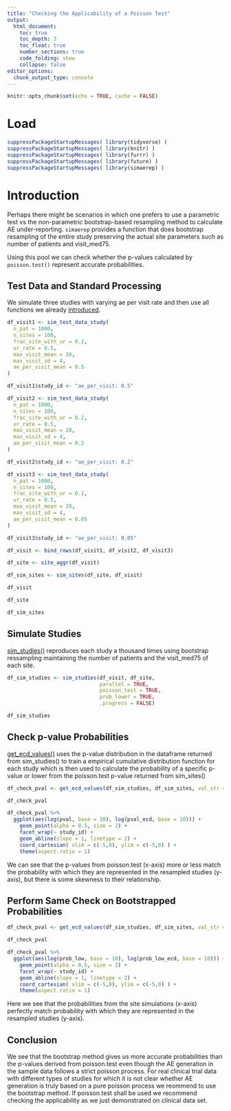 ```yaml
---
title: "Checking the Applicability of a Poisson Test"
output:
  html_document:
    toc: true
    toc_depth: 3
    toc_float: true
    number_sections: true
    code_folding: show
    collapse: false
editor_options:
  chunk_output_type: console
---
```


```r
knitr::opts_chunk$set(echo = TRUE, cache = FALSE)
```

# Load
```r
suppressPackageStartupMessages( library(tidyverse) )
suppressPackageStartupMessages( library(knitr) )
suppressPackageStartupMessages( library(furrr) )
suppressPackageStartupMessages( library(future) )
suppressPackageStartupMessages( library(simaerep) )
```

# Introduction

Perhaps there might be scenarios in which one prefers to use a parametric test vs the non-parametric bootstrap-based resampling method to calculate AE under-reporting. `simaerep` provides a function that does bootstrap resampling of the entire study preserving the actual site parameters such as number of patients and visit_med75.

Using this pool we can check whether the p-values calculated by `poisson.test()` represent accurate probabilities.


## Test Data and Standard Processing

We simulate three studies with varying ae per visit rate and then use all functions we already [introduced](https://openpharma.github.io/simaerep/articles/intro.html).

```r

df_visit1 <- sim_test_data_study(
  n_pat = 1000,
  n_sites = 100,
  frac_site_with_ur = 0.2,
  ur_rate = 0.5,
  max_visit_mean = 20,
  max_visit_sd = 4,
  ae_per_visit_mean = 0.5
)

df_visit1$study_id <- "ae_per_visit: 0.5"

df_visit2 <- sim_test_data_study(
  n_pat = 1000,
  n_sites = 100,
  frac_site_with_ur = 0.2,
  ur_rate = 0.5,
  max_visit_mean = 20,
  max_visit_sd = 4,
  ae_per_visit_mean = 0.2
)

df_visit2$study_id <- "ae_per_visit: 0.2"

df_visit3 <- sim_test_data_study(
  n_pat = 1000,
  n_sites = 100,
  frac_site_with_ur = 0.2,
  ur_rate = 0.5,
  max_visit_mean = 20,
  max_visit_sd = 4,
  ae_per_visit_mean = 0.05
)

df_visit3$study_id <- "ae_per_visit: 0.05"

df_visit <- bind_rows(df_visit1, df_visit2, df_visit3)

df_site <- site_aggr(df_visit)

df_sim_sites <- sim_sites(df_site, df_visit)

df_visit

df_site

df_sim_sites
```

## Simulate Studies

[sim_studies()](https://openpharma.github.io/simaerep/reference/sim_studies.html) reproduces each study a thousand times using bootstrap ressampling maintaining the number of patients and the visit_med75 of each site.

```r
df_sim_studies <- sim_studies(df_visit, df_site,
                              parallel = TRUE,
                              poisson_test = TRUE,
                              prob_lower = TRUE,
                              .progress = FALSE)

df_sim_studies
```

## Check p-value Probabilities

[get_ecd_values()](https://openpharma.github.io/simaerep/reference/get_ecd_values.html) uses the p-value distribution in the dataframe returned from sim_studies() to train a empirical cumulative distribution function for each study which is then used to calculate the probability of a specific p-value or lower from the poisson.test p-value returned from sim_sites()

```r
df_check_pval <- get_ecd_values(df_sim_studies, df_sim_sites, val_str = "pval")

df_check_pval

df_check_pval %>%
  ggplot(aes(log(pval, base = 10), log(pval_ecd, base = 10))) +
    geom_point(alpha = 0.5, size = 2) +
    facet_wrap(~ study_id) +
    geom_abline(slope = 1, linetype = 2) +
    coord_cartesian( xlim = c(-5,0), ylim = c(-5,0) ) +
    theme(aspect.ratio = 1)
```

We can see that the p-values from poisson.test (x-axis) more or less match the probability with which they are represented in the resampled studies (y-axis), but there is some skewness to their relationship.

## Perform Same Check on Bootstrapped Probabilities 


```r
df_check_pval <- get_ecd_values(df_sim_studies, df_sim_sites, val_str = "prob_low")

df_check_pval

df_check_pval %>%
  ggplot(aes(log(prob_low, base = 10), log(prob_low_ecd, base = 10))) +
    geom_point(alpha = 0.5, size = 2) +
    facet_wrap(~ study_id) +
    geom_abline(slope = 1, linetype = 2) +
    coord_cartesian( xlim = c(-5,0), ylim = c(-5,0) ) +
    theme(aspect.ratio = 1)
```


Here we see that the probabilities from the site simulations (x-axis) perfectly match probability with which they are represented in the resampled studies (y-axis).

## Conclusion

We see that the bootstrap method gives us more accurate probabilities than the p-values derived from poisson.test even though the AE generation in the sample data follows a strict poisson process. For real clinical trial data with different types of studies for which it is not clear whether AE generation is truly based on a pure poisson process we reommend to use the bootstrap method. If poisson.test shall be used we recommend checking the applicability as we just demonstrated on clinical data set.
